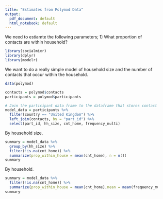 ```yaml
---
title: "Estimates from Polymod Data"
output:
  pdf_document: default
  html_notebook: default
---
```


We need to estiamte the following parameters;
1) What proportion of contacts are within household?

```r
library(socialmixr)
library(dplyr)
library(modelr)
```

We want to do a really simple model of household size and the number of contacts that occur within the household.

```r
data(polymod)
```

```r
contacts = polymod$contacts
participants = polymod$participants
```

```r
# Join the participant data frame to the dataframe that stores contact data on the participant ID and filter to the United Kingdom
model_data = participants %>%
  filter(country == "United Kingdom") %>%
  left_join(contacts, by = "part_id") %>%
  select(part_id, hh_size, cnt_home, frequency_multi)
```

By household size.

```r
summary = model_data %>%
  group_by(hh_size) %>%
  filter(!is.na(cnt_home)) %>%
  summarize(prop_within_house = mean(cnt_home), n = n())
summary
```

By household.

```r
summary = model_data %>%
  filter(!is.na(cnt_home)) %>%
  summarize(prop_within_house = mean(cnt_home),mean = mean(frequency_multi), n = n())
summary
```

